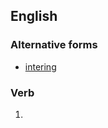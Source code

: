 ==English==

===Alternative forms===
* [[intering]] {{qualifier|rare}}

===Verb===
{{head|en|verb form}}

# {{present participle of|en|inter|nocat=1}}